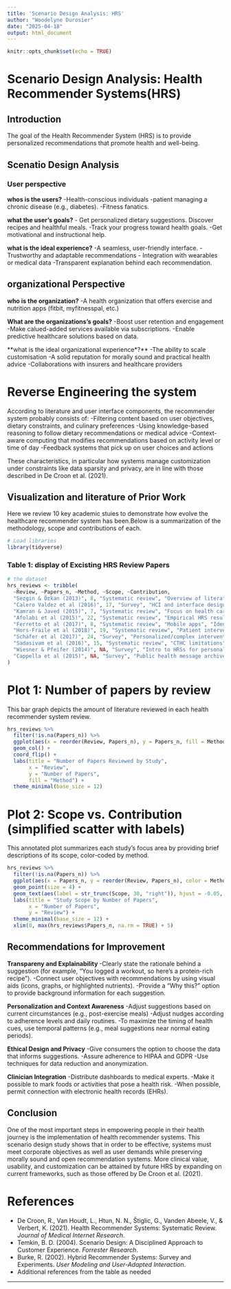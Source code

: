 ```yaml
---
title: 'Scenario Design Analysis: HRS'
author: "Woodelyne Durosier"
date: "2025-04-18"
output: html_document
---
```


```r
knitr::opts_chunk$set(echo = TRUE)
```
# Scenario Design Analysis: Health Recommender Systems(HRS)

## Introduction

The goal of the Health Recommender System (HRS) is to provide personalized recommendations that promote health and well-being.

## Scenatio Design Analysis

### User perspective

**whos is the users?**
-Health-conscious individuals
-patient managing a chronic disease (e.g., diabetes).
-Fitness fanatics.

**what the user's goals?**
- Get personalized dietary suggestions.
 Discover recipes and healthful meals.
-Track your progress toward health goals.
-Get motivational and instructional help.

**what is the ideal experience?**
-A seamless, user-friendly interface.
-Trustworthy and adaptable recommendations
- Integration with wearables or medical data
-Transparent explanation behind each recommendation.

## organizational Perspective

**who is the organization?**
-A health organization that offers exercise and nutrition apps (fitbit, myfitnesspal, etc.)

**What are the organizations's goals?**
-Boost user retention and engagement
-Make calued-added services available via subscriptions.
-Enable predictive healthcare solutions based on data.

**what is the ideal organizational experience*?**
-The ability to scale customisation
-A solid reputation for morally sound and practical health advice
-Collaborations with insurers and healthcare providers

# Reverse Engineering the system

According to literature and user interface components, the recommender system probably consists of:
-Filtering content based on user objectives, dietary constraints, and culinary preferences
-Using knowledge-based reasoning to follow dietary recommendations or medical advice
-Context-aware computing that modifies recommendations based on activity level or time of day
-Feedback systems that pick up on user choices and actions

These characteristics, in particular how systems manage customization under constraints like data sparsity and privacy, are in line with those described in De Croon et al. (2021).

## Visualization and literature of Prior Work
Here we review 10 key academic stuies to demonstrate how evolve the healthcare recommender system has been.Below is a summarization of the methodology, scope and contributions of each.

```r
# Load libraries
library(tidyverse)
```

### Table 1: display of Excisting HRS Review Papers

```r
# the dataset
hrs_reviews <- tribble(
  ~Review, ~Papers_n, ~Method, ~Scope, ~Contribution,
  "Sezgin & Özkan (2013)", 8, "Systematic review", "Overview of literature in 2013", "Challenges (e.g., cyber-attacks) and opportunities (integration, consistency)",
  "Calero Valdez et al (2016)", 17, "Survey", "HCI and interface design", "Framework to include domain understanding and methods",
  "Kamran & Javed (2015)", 7, "Systematic review", "Focus on health care systems", "Proposing a hybrid HRS",
  "Afolabi et al (2015)", 22, "Systematic review", "Empirical HRS results", "Novel proposal for smart home integration",
  "Ferretto et al (2017)", 8, "Systematic review", "Mobile apps", "Identifying limited mobile HRS",
  "Hors-Fraile et al (2018)", 19, "Systematic review", "Patient interventions", "Multidisciplinary taxonomy, EHR integration",
  "Schäfer et al (2017)", 24, "Survey", "Personalized/complex interventions", "Challenges for patients, recommenders, and evaluations",
  "Sadasivam et al (2016)", 15, "Systematic review", "CTHC limitations", "Challenges and future research agenda",
  "Wiesner & Pfeifer (2014)", NA, "Survey", "Intro to HRSs for personal health records", "Evaluation approaches and open issues",
  "Cappella et al (2015)", NA, "Survey", "Public health message archives", "Theory and application reflection"
)
```

# Plot 1: Number of papers by review

This bar graph depicts the amount of literature reviewed in each health recommender system review.

```r

hrs_reviews %>%
  filter(!is.na(Papers_n)) %>%
  ggplot(aes(x = reorder(Review, Papers_n), y = Papers_n, fill = Method)) +
  geom_col() +
  coord_flip() +
  labs(title = "Number of Papers Reviewed by Study",
       x = "Review",
       y = "Number of Papers",
       fill = "Method") +
  theme_minimal(base_size = 12)
```

# Plot 2: Scope vs. Contribution (simplified scatter with labels)

This annotated plot summarizes each study's focus area by providing brief descriptions of its scope, color-coded by method.

```r

hrs_reviews %>%
  filter(!is.na(Papers_n)) %>%
  ggplot(aes(x = Papers_n, y = reorder(Review, Papers_n), color = Method)) +
  geom_point(size = 4) +
  geom_text(aes(label = str_trunc(Scope, 30, "right")), hjust = -0.05, size = 3.5) +
  labs(title = "Study Scope by Number of Papers",
       x = "Number of Papers",
       y = "Review") +
  theme_minimal(base_size = 12) +
  xlim(0, max(hrs_reviews$Papers_n, na.rm = TRUE) + 5)

```

## Recommendations for Improvement

**Transpareny and Explainability **
-Clearly state the rationale behind a suggestion (for example, "You logged a workout, so here’s a protein-rich recipe").
-Connect user objectives with recommendations by using visual aids (icons, graphs, or highlighted nutrients).
-Provide a "Why this?" option to provide background information for each suggestion.

**Personalization and Context Awareness**
-Adjust suggestions based on current circumstances (e.g., post-exercise meals)
-Adjust nudges according to adherence levels and daily routines.
-To maximize the timing of health cues, use temporal patterns (e.g., meal suggestions near normal eating periods).

**Ethical Design and Privacy**
-Give consumers the option to choose the data that informs suggestions.
-Assure adherence to HIPAA and GDPR
-Use techniques for data reduction and anonymization.

**Clinician Integration**
-Distribute dashboards to medical experts.
-Make it possible to mark foods or activities that pose a health risk.
-When possible, permit connection with electronic health records (EHRs).

## Conclusion

One of the most important steps in empowering people in their health journey is the implementation of health recommender systems. This scenario design study shows that in order to be effective, systems must meet corporate objectives as well as user demands while preserving morally sound and open recommendation systems. More clinical value, usability, and customization can be attained by future HRS by expanding on current frameworks, such as those offered by De Croon et al. (2021).

# References
- De Croon, R., Van Houdt, L., Htun, N. N., Štiglic, G., Vanden Abeele, V., & Verbert, K. (2021). Health Recommender Systems: Systematic Review. *Journal of Medical Internet Research*.
- Temkin, B. D. (2004). Scenario Design: A Disciplined Approach to Customer Experience. *Forrester Research*.
- Burke, R. (2002). Hybrid Recommender Systems: Survey and Experiments. *User Modeling and User-Adapted Interaction*.
- Additional references from the table as needed

***
 

